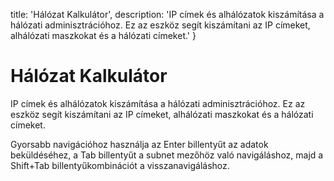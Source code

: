 
  title: 'Hálózat Kalkulátor',
  description: 'IP címek és alhálózatok kiszámítása a hálózati adminisztrációhoz. Ez az eszköz segít kiszámítani az IP címeket, alhálózati maszkokat és a hálózati címeket.'
}


# Hálózat Kalkulátor

IP címek és alhálózatok kiszámítása a hálózati adminisztrációhoz. Ez az eszköz segít kiszámítani az IP címeket, alhálózati maszkokat és a hálózati címeket.

Gyorsabb navigációhoz használja az Enter billentyűt az adatok beküldéséhez, a Tab billentyűt a subnet mezőhöz való navigáláshoz, majd a Shift+Tab billentyűkombinációt a visszanavigáláshoz.

<IpCalculator lang="hu"/>